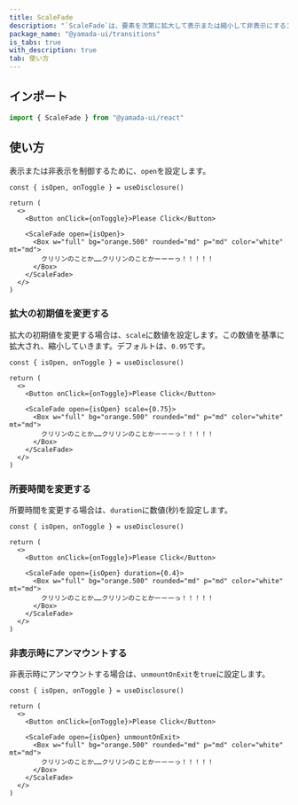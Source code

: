 ```yaml
---
title: ScaleFade
description: "`ScaleFade`は、要素を次第に拡大して表示または縮小して非表示にするコンポーネントです。"
package_name: "@yamada-ui/transitions"
is_tabs: true
with_description: true
tab: 使い方
---
```


## インポート

```ts
import { ScaleFade } from "@yamada-ui/react"
```

## 使い方

表示または非表示を制御するために、`open`を設定します。

```tsx functional=true
const { isOpen, onToggle } = useDisclosure()

return (
  <>
    <Button onClick={onToggle}>Please Click</Button>

    <ScaleFade open={isOpen}>
      <Box w="full" bg="orange.500" rounded="md" p="md" color="white" mt="md">
        クリリンのことか……クリリンのことかーーーっ！！！！！
      </Box>
    </ScaleFade>
  </>
)
```

### 拡大の初期値を変更する

拡大の初期値を変更する場合は、`scale`に数値を設定します。この数値を基準に拡大され、縮小していきます。デフォルトは、`0.95`です。

```tsx functional=true
const { isOpen, onToggle } = useDisclosure()

return (
  <>
    <Button onClick={onToggle}>Please Click</Button>

    <ScaleFade open={isOpen} scale={0.75}>
      <Box w="full" bg="orange.500" rounded="md" p="md" color="white" mt="md">
        クリリンのことか……クリリンのことかーーーっ！！！！！
      </Box>
    </ScaleFade>
  </>
)
```

### 所要時間を変更する

所要時間を変更する場合は、`duration`に数値(秒)を設定します。

```tsx functional=true
const { isOpen, onToggle } = useDisclosure()

return (
  <>
    <Button onClick={onToggle}>Please Click</Button>

    <ScaleFade open={isOpen} duration={0.4}>
      <Box w="full" bg="orange.500" rounded="md" p="md" color="white" mt="md">
        クリリンのことか……クリリンのことかーーーっ！！！！！
      </Box>
    </ScaleFade>
  </>
)
```

### 非表示時にアンマウントする

非表示時にアンマウントする場合は、`unmountOnExit`を`true`に設定します。

```tsx functional=true
const { isOpen, onToggle } = useDisclosure()

return (
  <>
    <Button onClick={onToggle}>Please Click</Button>

    <ScaleFade open={isOpen} unmountOnExit>
      <Box w="full" bg="orange.500" rounded="md" p="md" color="white" mt="md">
        クリリンのことか……クリリンのことかーーーっ！！！！！
      </Box>
    </ScaleFade>
  </>
)
```
